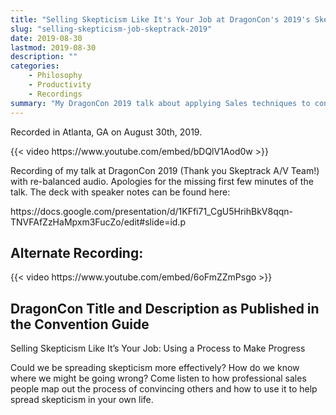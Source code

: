 ```yaml
---
title: "Selling Skepticism Like It's Your Job at DragonCon's 2019's Skeptrack"
slug: "selling-skepticism-job-skeptrack-2019"
date: 2019-08-30
lastmod: 2019-08-30
description: ""
categories:
    - Philosophy
    - Productivity
    - Recordings
summary: "My DragonCon 2019 talk about applying Sales techniques to convincing people to live more skeptically"
---
```


Recorded in Atlanta, GA on August 30th, 2019.

{{< video https://www.youtube.com/embed/bDQlV1Aod0w >}}

Recording of my talk at DragonCon 2019 (Thank you Skeptrack A/V Team!) with re-balanced audio. Apologies for the missing first few minutes of the talk. The deck with speaker notes can be found here: 

https://docs.google.com/presentation/d/1KFfi71_CgU5HrihBkV8qqn-TNVFAfZzHaMpxm3FucZo/edit#slide=id.p

## Alternate Recording:

{{< video https://www.youtube.com/embed/6oFmZZmPsgo >}}


##  DragonCon Title and Description as Published in the Convention Guide

Selling Skepticism Like It's Your Job: Using a Process to Make Progress

Could we be spreading skepticism more effectively? How do we know where we might be going wrong? Come listen to how professional sales people map out the process of convincing others and how to use it to help spread skepticism in your own life.
